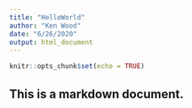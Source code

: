 ```yaml
---
title: "HelloWorld"
author: "Ken Wood"
date: "6/26/2020"
output: html_document
---
```


```r
knitr::opts_chunk$set(echo = TRUE)
```

## This is a markdown document.